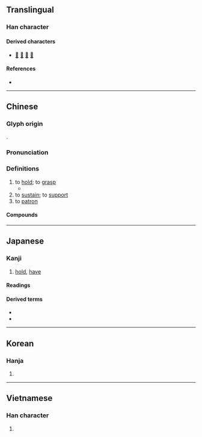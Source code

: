 {{character info/new}}
==Translingual==
{{stroke order|strokes=9}}

===Han character===
{{Han char|rn=64|rad=手|as=06|sn=9|four=54041|canj=QGDI|ids=⿰扌寺}}

====Derived characters====
* [[𣖖]] [[𥻣]] [[𨃌]] [[𩹭]]

====References====
* {{Han ref|kx=0429.050|dkj=12019|dj=0778.020|hdz=31866.020|uh=6301|ud=25345|bh=ABF9|bd=44025}}

----

==Chinese==
{{zh-forms}}

===Glyph origin===
{{Han etym}}
{{Han compound|手|寺|c1=s|c2=p|ls=psc}}.

===Pronunciation===
{{zh-pron
|m=chí
|c=ci4
|h=pfs=
|md=tì
|mn=tî/chhî
|mn-t=ti5
|w=
|mc=y
|oc=y
|cat=v
}}

===Definitions===
{{zh-hanzi}}

# to [[hold]]; to [[grasp]]
#* {{zh-x|婦人 當{dàng} 頂 為{wéi} 高髻，以 金 銀 真珠 為{wéi} 飾，著[着]{zhuó} 青 婆羅 裙，又 披 羅緞，行 必 持 扇。|Married women wear high topknot decorated with jewellery of gold, silver and pearl, blue-green skirts of ''polo'' satin, as well as grosgrain drapes. They always '''hold''' fans when walking.|CL|ref={{RQ:Manshu|10|The country of Biāo (驃國)|2}}}}
# to [[sustain]]; to [[support]]
# to [[patron]]

====Compounds====
{{zh-der|主持|主持人|交持|人持各見|以一持萬|住持|作持戒|保持|修持|倒持干戈|倒持泰阿|僵持|僵持不下|凌持|力持|加持|劫持|匡持|各持己見|啜持|四個堅持|土壤保持|堅持|堅持不懈|堅持到底|太阿倒持|奉持|如持左券|扶危持顛|扶急持傾|扶持|扶顛持危|把持|把持不住|把持不定|把素持齋|抱持|持久|持久之計|持久戰|持之以恆|持之有故|持人長短|持兩端|持刀動杖|持刀弄棒|持勝|持危扶顛|持家|持左券|持平|持平之論|持循|持戒|持戟|持旺|持更|持服|持橐簪筆|持正|持正不撓|持正不阿|持法|持滿|持滿戒盈|持牢|持球|持用|持疑不決|持盈|持盈保泰|持盈守成|持盈守虛|持祿|持祿保位|持祿取容|持祿固寵|持祿養交|持祿養身|持筆|持節|持籌握算|持續|持螯|持蠡測海|持行|持衡|持衡擁璇|持論|持謝|持身|持重|持阻|持養|持齋|持齋受戒|持齋把素|振裘持領|挾持|控持|撐持|撐持門戶|操持|擐甲持戈|攜持|支持|料持|曠日持久|止持戒|水土保持|泰阿倒持|爭持|爭持不下|獨力難持|獨持異議|畢卓持螯|相持|相持不下|矜持|禁持|秉持|維持|老成持重|脅持|自持|行持|護持|遇物持平|鋪持}}

----

==Japanese==

===Kanji===
{{ja-kanji|grade=3|rs=手06}}

# [[hold]], [[have]]

====Readings====
{{ja-readings
|goon=じ<ぢ
|kanon=ち
|kun=も-つ
}}

====Derived terms====
* {{ja-r|持つ|もつ}}
* {{ja-r|持ち|もち}}

----

==Korean==

===Hanja===
{{ko-hanja|hangeul=지}}

# {{rfdef|ko|sort=手06}}

----

==Vietnamese==

===Han character===
{{vi-hantu|[[trì]], [[chày]], [[chiì]], [[ghiì]], [[giầy]], [[trầy]], [[chì]], [[ghì]], [[nghỉ]], [[trờ]]|rs=手06}}

# {{rfdef|vi|sort=手06}}